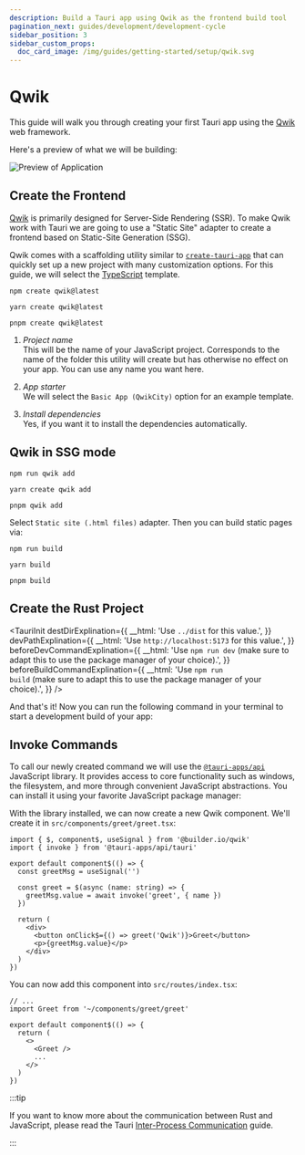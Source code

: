 ```yaml
---
description: Build a Tauri app using Qwik as the frontend build tool
pagination_next: guides/development/development-cycle
sidebar_position: 3
sidebar_custom_props:
  doc_card_image: /img/guides/getting-started/setup/qwik.svg
---
```



# Qwik

This guide will walk you through creating your first Tauri app using the [Qwik] web framework.

<Intro />

Here's a preview of what we will be building:

![Preview of Application](/img/guides/getting-started/setup/qwik/result.png)

## Create the Frontend

[Qwik] is primarily designed for Server-Side Rendering (SSR). To make Qwik work with Tauri we are going to use a "Static Site" adapter to create a frontend based on Static-Site Generation (SSG).

Qwik comes with a scaffolding utility similar to [`create-tauri-app`] that can quickly set up a new project with many customization options. For this guide, we will select the [TypeScript] template.

<Tabs groupId="package-manager">
  <TabItem value="npm">

```shell
npm create qwik@latest
```

  </TabItem>
  <TabItem value="Yarn">

```shell
yarn create qwik@latest
```

  </TabItem>
  <TabItem value="pnpm">

```shell
pnpm create qwik@latest
```

  </TabItem>
</Tabs>

1. _Project name_  
   This will be the name of your JavaScript project. Corresponds to the name of the folder this utility will create but has otherwise no effect on your app. You can use any name you want here.

2. _App starter_  
   We will select the `Basic App (QwikCity)` option for an example template.

3. _Install dependencies_  
   Yes, if you want it to install the dependencies automatically.

## Qwik in SSG mode

<Tabs groupId="package-manager">
  <TabItem value="npm">

```shell
npm run qwik add
```

  </TabItem>
  <TabItem value="Yarn">

```shell
yarn create qwik add
```

  </TabItem>
  <TabItem value="pnpm">

```shell
pnpm qwik add
```

  </TabItem>
</Tabs>

Select `Static site (.html files)` adapter. Then you can build static pages via:

<Tabs groupId="package-manager">
  <TabItem value="npm">

```shell
npm run build
```

  </TabItem>
  <TabItem value="Yarn">

```shell
yarn build
```

  </TabItem>
  <TabItem value="pnpm">

```shell
pnpm build
```

  </TabItem>
</Tabs>

## Create the Rust Project

<TauriInit
  destDirExplination={{
    __html: 'Use <code>../dist</code> for this value.',
  }}
  devPathExplination={{
    __html: 'Use <code>http://localhost:5173</code> for this value.',
  }}
  beforeDevCommandExplination={{
    __html:
      'Use <code>npm run dev</code> (make sure to adapt this to use the package manager of your choice).',
  }}
  beforeBuildCommandExplination={{
    __html:
      'Use <code>npm run build</code> (make sure to adapt this to use the package manager of your choice).',
  }}
/>

And that's it! Now you can run the following command in your terminal to start a development build of your app:

<Command name="dev" />

## Invoke Commands

<Commands />

To call our newly created command we will use the [`@tauri-apps/api`] JavaScript library. It provides access to core functionality such as windows, the filesystem, and more through convenient JavaScript abstractions. You can install it using your favorite JavaScript package manager:

<InstallTauriApi />

With the library installed, we can now create a new Qwik component. We'll create it in `src/components/greet/greet.tsx`:

```tsx title=src/components/greet/greet.tsx
import { $, component$, useSignal } from '@builder.io/qwik'
import { invoke } from '@tauri-apps/api/tauri'

export default component$(() => {
  const greetMsg = useSignal('')

  const greet = $(async (name: string) => {
    greetMsg.value = await invoke('greet', { name })
  })

  return (
    <div>
      <button onClick$={() => greet('Qwik')}>Greet</button>
      <p>{greetMsg.value}</p>
    </div>
  )
})
```

You can now add this component into `src/routes/index.tsx`:

```tsx title=src/routes/index.tsx
// ...
import Greet from '~/components/greet/greet'

export default component$(() => {
  return (
    <>
      <Greet />
      ...
    </>
  )
})
```

:::tip

If you want to know more about the communication between Rust and JavaScript, please read the Tauri [Inter-Process Communication][inter-process-communication] guide.

:::

[cargo]: https://doc.rust-lang.org/cargo/
[inter-process-communication]: ../../../references/architecture/inter-process-communication/readme.md
[prerequisites]: ../prerequisites.md
[qwik]: https://qwik.builder.io
[typescript]: https://www.typescriptlang.org
[`@tauri-apps/api`]: ../../../api/js/
[`create-tauri-app`]: https://github.com/tauri-apps/create-tauri-app
[`withglobaltauri`]: ../../../api/config.md#buildconfig.withglobaltauri
